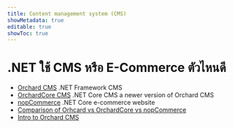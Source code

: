 ```yaml
---
title: Content management system (CMS)
showMetadata: true
editable: true
showToc: true
---
```


# .NET ใช้ CMS หรือ E-Commerce ตัวไหนดี
- [Orchard CMS](https://github.com/OrchardCMS/Orchard) .NET Framework CMS
- [OrchardCore CMS](https://github.com/OrchardCMS/OrchardCore) .NET Core CMS a newer version of Orchard CMS
- [nopCommerce](https://github.com/nopSolutions/nopCommerce) .NET Core e-commerce website
- [Comparison of Orhcard vs OrchardCore vs nopCommerce](https://docs.google.com/document/d/1YqU-rI_UdWQD2_KjCZLA5C-lQ3Z57gGctaBKvb4GRQc/edit)
- [Intro to Orchard CMS](https://docs.google.com/document/d/1SdrQ9f33uU0CfxgEp3-6kIsL9IgTcTNy5LnXHbQHgPg/edit)

